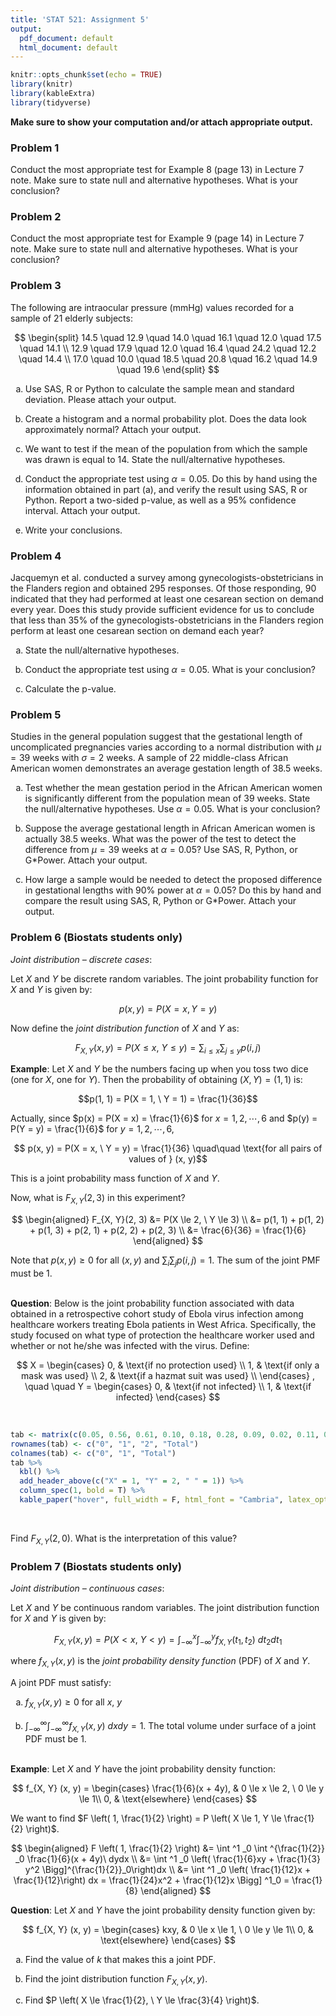 ```yaml
---
title: 'STAT 521: Assignment 5'
output: 
  pdf_document: default
  html_document: default
---
```


```r
knitr::opts_chunk$set(echo = TRUE)
library(knitr)
library(kableExtra)
library(tidyverse)
```
**Make sure to show your computation and/or attach appropriate output.**

### Problem 1

Conduct the most appropriate test for Example 8 (page 13) in Lecture 7 note. Make sure to state null and alternative hypotheses. What is your conclusion?

### Problem 2

Conduct the most appropriate test for Example 9 (page 14) in Lecture 7 note. Make sure to state null and alternative hypotheses. What is your conclusion?

### Problem 3
The following are intraocular pressure (mmHg) values recorded for a sample of 21 elderly subjects:

$$
\begin{split}
14.5 \quad 12.9 \quad 14.0 \quad 16.1 \quad 12.0 \quad 17.5 \quad 14.1 \\ 
12.9 \quad 17.9 \quad 12.0 \quad 16.4 \quad 24.2 \quad 12.2 \quad 14.4 \\
17.0 \quad 10.0 \quad 18.5 \quad 20.8 \quad 16.2 \quad 14.9 \quad 19.6
\end{split}
$$

a)	Use SAS, R or Python to calculate the sample mean and standard deviation. Please attach your output.

b)	Create a histogram and a normal probability plot. Does the data look approximately normal? Attach your output.

c)	We want to test if the mean of the population from which the sample was drawn is equal to 14. State the null/alternative hypotheses. 

d)	Conduct the appropriate test using $\alpha = 0.05$. Do this by hand using the information obtained in part (a), and verify the result using SAS, R or Python. Report a two-sided p-value, as well as a 95% confidence interval. Attach your output.

e)	Write your conclusions.

### Problem 4

Jacquemyn et al. conducted a survey among gynecologists-obstetricians in the Flanders region and obtained 295 responses. Of those responding, 90 indicated that they had performed at least one cesarean section on demand every year. Does this study provide sufficient evidence for us to conclude that less than 35% of the gynecologists-obstetricians in the Flanders region perform at least one cesarean section on demand each year? 

a)	State the null/alternative hypotheses.

b)	Conduct the appropriate test using $\alpha = 0.05$. What is your conclusion?

c)	Calculate the p-value.


### Problem 5

Studies in the general population suggest that the gestational length of uncomplicated pregnancies varies according to a normal distribution with $\mu = 39$ weeks with $\sigma = 2$ weeks. A sample of 22 middle-class African American women demonstrates an average gestation length of 38.5 weeks. 

a)	Test whether the mean gestation period in the African American women is significantly different from the population mean of 39 weeks. State the null/alternative hypotheses. Use $\alpha = 0.05$. What is your conclusion?

b)	Suppose the average gestational length in African American women is actually 38.5 weeks. What was the power of the test to detect the difference from $\mu = 39$ weeks at $\alpha = 0.05$? Use SAS, R, Python, or G*Power. Attach your output.

c)	How large a sample would be needed to detect the proposed difference in gestational lengths with 90% power at $\alpha = 0.05$? Do this by hand and compare the result using SAS, R, Python or G*Power. Attach your output.

### Problem 6 (Biostats students only)

*Joint distribution -- discrete cases*:

Let $X$ and $Y$ be discrete random variables. The joint probability function for $X$ and $Y$ is given by:

$$ p(x, y) = P(X = x, Y = y)$$

Now define the *joint distribution function* of $X$ and $Y$ as:

$$F_{X, Y}(x, y) = P(X \le x,\ Y \le y) = \sum_{i \le x}\sum_{j \le y}p(i, j)$$

**Example**: Let $X$ and $Y$ be the numbers facing up when you toss two dice (one for $X$, one for $Y$). Then the probability of obtaining $(X, Y) = (1, 1)$ is:

$$p(1, 1) = P(X = 1, \ Y = 1) = \frac{1}{36}$$

Actually, since $p(x) = P(X = x) = \frac{1}{6}$ for $x = 1, 2, \cdots, 6$ and $p(y) = P(Y = y) = \frac{1}{6}$ for $y = 1, 2, \cdots, 6$,

$$ p(x, y) = P(X = x, \ Y = y) = \frac{1}{36} \quad\quad \text{for all pairs of values of } (x, y)$$

This is a joint probability mass function of $X$ and $Y$. 

Now, what is $F_{X, Y}(2, 3)$ in this experiment?

$$
\begin{aligned}
F_{X, Y}(2, 3) &= P(X \le 2, \ Y \le 3) \\
               &= p(1, 1) + p(1, 2) + p(1, 3) + p(2, 1) + p(2, 2) + p(2, 3) \\
               &= \frac{6}{36} = \frac{1}{6}
\end{aligned}
$$

Note that $p(x, y) \ge 0$ for all $(x, y)$ and $\sum_i\sum_j p(i, j) = 1$. The sum of the joint PMF must be 1.

<br>
**Question**: Below is the joint probability function associated with data obtained in a retrospective cohort study of Ebola virus infection among healthcare workers treating Ebola patients in West Africa. Specifically, the study focused on what type of protection the healthcare worker used and whether or not he/she was infected with the virus. Define:

$$
X = \begin{cases}
0, & \text{if no protection used} \\
1, & \text{if only a mask was used} \\
2, & \text{if a hazmat suit was used} \\
\end{cases}
, \quad \quad
Y = \begin{cases}
0, & \text{if not infected} \\
1, & \text{if infected}
\end{cases}
$$

<br>
```r
tab <- matrix(c(0.05, 0.56, 0.61, 0.10, 0.18, 0.28, 0.09, 0.02, 0.11, 0.24, 0.76, 1.00), ncol = 3, byrow = TRUE)
rownames(tab) <- c("0", "1", "2", "Total")
colnames(tab) <- c("0", "1", "Total")
tab %>% 
  kbl() %>%
  add_header_above(c("X" = 1, "Y" = 2, " " = 1)) %>% 
  column_spec(1, bold = T) %>%
  kable_paper("hover", full_width = F, html_font = "Cambria", latex_options = "HOLD_position")
```
<br>

Find $F_{X, Y} (2, 0)$. What is the interpretation of this value?

### Problem 7 (Biostats students only)

*Joint distribution -- continuous cases*:

Let $X$ and $Y$ be continuous random variables. The joint distribution function for $X$ and $Y$ is given by:

$$F_{X, Y} (x, y) = P(X < x, \ Y < y) = \int^x_{-\infty} \int^y_{-\infty} f_{X, Y} (t_1, t_2) \ dt_2 dt_1$$

where $f_{X, Y} (x, y)$ is the *joint probability density function* (PDF) of $X$ and $Y$. 

A joint PDF must satisfy:

a) $f_{X, Y} (x, y) \ge 0$ for all $x$, $y$

b) $\int^{\infty}_{-\infty} \int^{\infty}_{-\infty} f_{X, Y} (x, y) \ dx dy = 1$. The total volume under surface of a joint PDF must be 1.

<br>
**Example**: Let $X$ and $Y$ have the joint probability density function:

$$
f_{X, Y} (x, y) = \begin{cases}
\frac{1}{6}(x + 4y), & 0 \le x \le 2, \ 0 \le y \le 1\\
0, & \text{elsewhere}
\end{cases}
$$ 

We want to find $F \left( 1, \frac{1}{2} \right) = P \left( X \le 1, Y \le \frac{1}{2} \right)$.

$$
\begin{aligned}
F \left( 1, \frac{1}{2} \right) &= \int ^1 _0 \int ^{\frac{1}{2}} _0 \frac{1}{6}(x + 4y)\ dydx \\
                                &= \int ^1 _0 \left( \frac{1}{6}xy + \frac{1}{3} y^2 \Bigg]^{\frac{1}{2}}_0\right)dx \\
                                &= \int ^1 _0 \left( \frac{1}{12}x + \frac{1}{12}\right) dx
                                = \frac{1}{24}x^2 + \frac{1}{12}x \Bigg] ^1_0 = \frac{1}{8}
\end{aligned}
$$

**Question**: Let $X$ and $Y$ have the joint probability density function given by:

$$
f_{X, Y} (x, y) = \begin{cases}
kxy, & 0 \le x \le 1, \ 0 \le y \le 1\\
0, & \text{elsewhere}
\end{cases}
$$ 

a)	Find the value of $k$ that makes this a joint PDF.

b)	Find the joint distribution function $F_{X, Y} (x, y)$.

c)	Find $P \left( X \le \frac{1}{2}, \ Y \le \frac{3}{4} \right)$.

<br><br><br><br><br>

